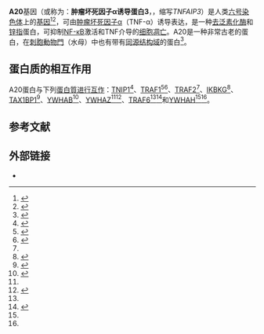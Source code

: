 {{Infobox_gene}}
'''A20'''基因（或称为：'''肿瘤坏死因子α诱导蛋白3'''，{{lang-en|Tumor necrosis factor, alpha-induced protein 3}}，缩写''TNFAIP3''）是人类[[6號染色體|六号染色体]]上的[[基因|基因]]<ref name="pmid2118515">{{cite journal |author1=Opipari AW Jr |author2=Boguski MS |author3=Dixit VM | title = The A20 cDNA induced by tumor necrosis factor alpha encodes a novel type of zinc finger protein | journal = J Biol Chem | volume = 265 | issue = 25 | pages = 14705–8 |date=October 1990 | pmid = 2118515 | pmc =  | doi =  }}</ref><ref name="entrez">{{cite web| title = Entrez Gene: TNFAIP3 tumor necrosis factor, alpha-induced protein 3| url = https://www.ncbi.nlm.nih.gov/sites/entrez?Db=gene&Cmd=ShowDetailView&TermToSearch=7128| accessdate = | archive-date = 2010-12-05| archive-url = https://web.archive.org/web/20101205081110/http://www.ncbi.nlm.nih.gov/sites/entrez?db=gene| dead-url = no}}</ref>，可由[[肿瘤坏死因子α|肿瘤坏死因子α]]（TNF-α）诱导表达，是一种[[去泛素化酶|去泛素化酶]]和[[锌指|锌指]]蛋白，可抑制[[NF-κB|NF-κB]]激活和TNF介导的[[细胞凋亡|细胞凋亡]]。A20是一种非常古老的蛋白，在[[刺胞動物門|刺胞動物門]]（水母）中也有带有[[同源|同源]][[蛋白质结构域|结构域]]的蛋白<ref>{{cite journal | vauthors = Staal J, Driege Y, Haegman M, Borghi A, Hulpiau P, Lievens L, Gul IS, Sundararaman S, Gonçalves A, Dhondt I, Pinzón JH, Braeckman BP, Technau U, Saeys Y, van Roy F, Beyaert R | display-authors = 6 | title = Ancient Origin of the CARD-Coiled Coil/Bcl10/MALT1-Like Paracaspase Signaling Complex Indicates Unknown Critical Functions | journal = Frontiers in Immunology | volume = 9 | pages = 1136 | date = 2018 | pmid = 29881386 | pmc = 5978004 | doi = 10.3389/fimmu.2018.01136 }}</ref>。
== 蛋白质的相互作用 ==
A20蛋白与下列[[蛋白質交互作用|蛋白質进行互作]]：[[TNIP1|TNIP1]]<ref name=pmid10385526>{{cite journal |last=Heyninck |first=K |author2=De Valck D |author3=Vanden Berghe W |author4=Van Criekinge W |author5=Contreras R |author6=Fiers W |author7=Haegeman G |author8=Beyaert R  |date=June 1999 |title=The zinc finger protein A20 inhibits TNF-induced NF-kappaB-dependent gene expression by interfering with an RIP- or TRAF2-mediated transactivation signal and directly binds to a novel NF-kappaB-inhibiting protein ABIN |journal=J. Cell Biol. |volume=145 |issue=7 |pages=1471–82 |location = UNITED STATES| issn = 0021-9525| pmid = 10385526 |doi=10.1083/jcb.145.7.1471 |pmc=2133159 }}</ref>、[[TRAF1|TRAF1]]<ref name=pmid8692885>{{cite journal |last=Song |first=H Y |author2=Rothe M |author3=Goeddel D V  |date=June 1996 |title=The tumor necrosis factor-inducible zinc finger protein A20 interacts with TRAF1/TRAF2 and inhibits NF-kappaB activation |journal=[[PNAS|Proc. Natl. Acad. Sci. U.S.A.]] |volume=93 |issue=13 |pages=6721–5 |location = UNITED STATES| issn = 0027-8424| pmid = 8692885 | bibcode =1996PNAS...93.6721S |doi=10.1073/pnas.93.13.6721 |pmc=39093 }}</ref><ref name=pmid9928991>{{cite journal |last=Heyninck |first=K |author2=Beyaert R  |date=January 1999 |title=The cytokine-inducible zinc finger protein A20 inhibits IL-1-induced NF-kappaB activation at the level of TRAF6 |journal=FEBS Lett. |volume=442 |issue=2–3 |pages=147–50 |location = NETHERLANDS| issn = 0014-5793| pmid = 9928991 |doi=10.1016/S0014-5793(98)01645-7 |s2cid=19072203 }}</ref>、[[TRAF2|TRAF2]]<ref name=pmid8692885/>、[[IKBKG|IKBKG]]<ref name=pmid10755617>{{cite journal |last=Zhang |first=S Q |author2=Kovalenko A |author3=Cantarella G |author4=Wallach D  |date=March 2000 |title=Recruitment of the IKK signalosome to the p55 TNF receptor: RIP and A20 bind to NEMO (IKKgamma) upon receptor stimulation |journal=Immunity |volume=12 |issue=3 |pages=301–11 |location = UNITED STATES| issn = 1074-7613| pmid = 10755617 |doi=10.1016/S1074-7613(00)80183-1 }}</ref>、[[TAX1BP1|TAX1BP1]]<ref name=pmid10435631>{{cite journal |last=De Valck |first=D |author2=Jin D Y |author3=Heyninck K |author4=Van de Craen M |author5=Contreras R |author6=Fiers W |author7=Jeang K T |author8=Beyaert R  |date=July 1999 |title=The zinc finger protein A20 interacts with a novel anti-apoptotic protein which is cleaved by specific caspases |journal=Oncogene |volume=18 |issue=29 |pages=4182–90 |location = ENGLAND| issn = 0950-9232| pmid = 10435631 |doi = 10.1038/sj.onc.1202787 |doi-access=free }}</ref>、[[YWHAB|YWHAB]]<ref name=pmid8702721>{{cite journal |last=Vincenz |first=C |author2=Dixit V M  |date=August 1996 |title=14-3-3 proteins associate with A20 in an isoform-specific manner and function both as chaperone and adapter molecules |journal=J. Biol. Chem. |volume=271 |issue=33 |pages=20029–34 |location = UNITED STATES| issn = 0021-9258| pmid = 8702721 |doi=10.1074/jbc.271.33.20029 |doi-access=free }}</ref>、[[YWHAZ|YWHAZ]]<ref name=pmid8702721/><ref name=pmid9299557>{{cite journal |last=De Valck |first=D |author2=Heyninck K |author3=Van Criekinge W |author4=Vandenabeele P |author5=Fiers W |author6=Beyaert R  |date=September 1997 |title=A20 inhibits NF-kappaB activation independently of binding to 14-3-3 proteins |journal=Biochem. Biophys. Res. Commun. |volume=238 |issue=2 |pages=590–4 |location = UNITED STATES| issn = 0006-291X| pmid = 9299557 |doi = 10.1006/bbrc.1997.7343 }}</ref>、[[TRAF6|TRAF6]]<ref name=pmid9928991/><ref name=pmid11463333>{{cite journal |last=Evans |first=P C |author2=Taylor E R |author3=Coadwell J |author4=Heyninck K |author5=Beyaert R |author6=Kilshaw P J  |date=August 2001 |title=Isolation and characterization of two novel A20-like proteins |journal=Biochem. J. |volume=357 |issue=Pt 3 |pages=617–23 |location = England| issn = 0264-6021| pmid = 11463333 |doi=10.1042/0264-6021:3570617 |pmc=1221992 }}</ref>和[[YWHAH|YWHAH]]<ref name=pmid8702721/><ref name=pmid9299557/>。
== 参考文献 ==
<references/>
== 外部链接 ==
* {{PDBe-KB2|P21580|Tumor necrosis factor alpha-induced protein 3}}